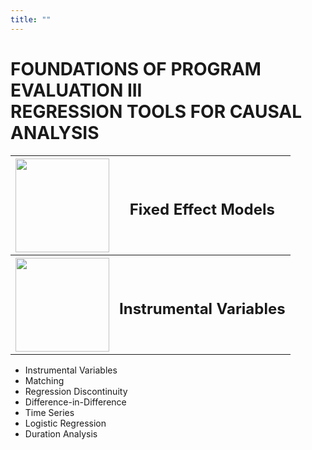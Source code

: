 ```yaml
---
title: ""
---
```



<h1> FOUNDATIONS OF PROGRAM EVALUATION III<br>REGRESSION TOOLS FOR CAUSAL ANALYSIS </h1>


<table style="width:100%">
  <tr>
    <th> <img src="FIGURE/Index/fixed-effects-logo.png" width="150" height="150"> </th>
    <th><h2> Fixed Effect Models </h2></th> 
  </tr>
  <tr>
    <th> <img src="FIGURE/Index/instrumental-variables-logo.png" width="150" height="150"> </th>
    <th><h2> Instrumental Variables </h2></th> 
  </tr>
</table>

* Instrumental Variables
* Matching
* Regression Discontinuity
* Difference-in-Difference
* Time Series
* Logistic Regression
* Duration Analysis
